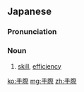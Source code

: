 ==Japanese==
{{ja-kanjitab|て|きわ|k2=ぎわ|r=y|yomi=kun}}

===Pronunciation===
{{ja-pron|てぎわ|y=kun}}

===Noun===
{{ja-noun|てぎわ}}

# [[skill]], [[efficiency]]

[[ko:手際]]
[[mg:手際]]
[[zh:手際]]